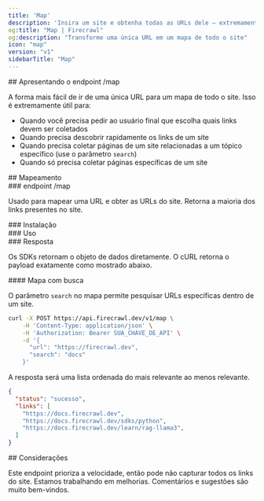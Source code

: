 ```yaml
---
title: 'Map'
description: 'Insira um site e obtenha todas as URLs dele — extremamente rápido'
og:title: "Map | Firecrawl"
og:description: "Transforme uma única URL em um mapa de todo o site"
icon: "map"
version: "v1"
sidebarTitle: "Map"
---
```




<div id="introducing-map">
  ## Apresentando o endpoint /map
</div>

A forma mais fácil de ir de uma única URL para um mapa de todo o site. Isso é extremamente útil para:

- Quando você precisa pedir ao usuário final que escolha quais links devem ser coletados
- Quando precisa descobrir rapidamente os links de um site
- Quando precisa coletar páginas de um site relacionadas a um tópico específico (use o parâmetro `search`)
- Quando só precisa coletar páginas específicas de um site

<div id="mapping">
  ## Mapeamento
</div>

<div id="map-endpoint">
  ### endpoint /map
</div>

Usado para mapear uma URL e obter as URLs do site. Retorna a maioria dos links presentes no site.

<div id="installation">
  ### Instalação
</div>

<CodeGroup>

<InstallationPython />
<InstallationJavaScript />
<InstallationGo />
<InstallationRust />

</CodeGroup>

<div id="usage">
  ### Uso
</div>

<CodeGroup>

<MapPython />
<MapJavaScript />
<MapGo />
<MapRust />
<MapCURL />

</CodeGroup>

<div id="response">
  ### Resposta
</div>

Os SDKs retornam o objeto de dados diretamente. O cURL retorna o payload exatamente como mostrado abaixo.

<MapResponse />

<div id="map-with-search">
  #### Mapa com busca
</div>

O parâmetro `search` no mapa permite pesquisar URLs específicas dentro de um site.

```bash cURL
curl -X POST https://api.firecrawl.dev/v1/map \
    -H 'Content-Type: application/json' \
    -H 'Authorization: Bearer SUA_CHAVE_DE_API' \
    -d '{
      "url": "https://firecrawl.dev",
      "search": "docs"
    }'
```

A resposta será uma lista ordenada do mais relevante ao menos relevante.

```json
{
  "status": "sucesso",
  "links": [
    "https://docs.firecrawl.dev",
    "https://docs.firecrawl.dev/sdks/python",
    "https://docs.firecrawl.dev/learn/rag-llama3",
  ]
}
```


<div id="considerations">
  ## Considerações
</div>

Este endpoint prioriza a velocidade, então pode não capturar todos os links do site. Estamos trabalhando em melhorias. Comentários e sugestões são muito bem-vindos.